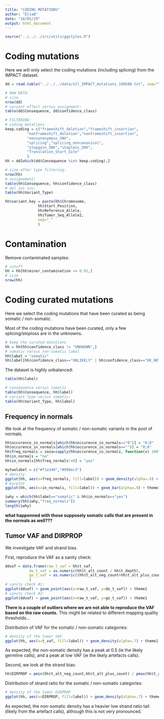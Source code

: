 ```yaml
---
title: "CODING MUTATIONS"
author: "ElsaB"
date: "18/05/29"
output: html_document
---
```


```r
source("../../../src/utils/ggstyles.R")
```

# Coding mutations

Here we will only select the coding mutations (including splicing) from the IMPACT dataset.

```r
dd = read.table("../../../data/all_IMPACT_mutations_180508.txt", sep="\t", stringsAsFactors=F, header=T)
```

```r
# RAW DATA:
# size
nrow(dd)
# variant effect versus assignment:
table(dd$Consequence, dd$confidence_class)
```

```r
# FILTERING:
# coding mutations
keep.coding = c("frameshift_deletion","frameshift_insertion",
	      "nonframeshift_deletion","nonframeshift_insertion",
	      "nonsynonymous_SNV",
	      "splicing","splicing_noncanonical",
	      "stopgain_SNV","stoploss_SNV",
	      "Translation_Start_Site"
	      )
hh = dd[which(dd$Consequence %in% keep.coding),]
```

```r
# size after type filtering:
nrow(hh)
# assignement:
table(hh$Consequence, hh$confidence_class)
# del ins snv:
table(hh$Variant_Type)
```

```r
hh$variant.key = paste(hh$Chromosome,
		       hh$Start_Position,
		       hh$Reference_Allele,
		       hh$Tumor_Seq_Allele2,
		       sep="_"
		       )
```

# Contamination

Remove contaminated samples:

```r
# cutoff
hh = hh[hh$minor_contamination <= 0.01,]
# size
nrow(hh)
```


# Coding curated mutations

Here we select the coding mutations that have been curated as being somatic / non-somatic.

Most of the coding mutations have been curated, only a few splicing/stoploss are in the unknowns.

```r
# keep the curated mutations
hh = hh[hh$confidence_class != "UNKNOWN",]
# somatic versus non-somatic label
hh$label = "somatic"
hh$label[hh$confidence_class=="UNLIKELY" | hh$confidence_class=="OK_NOT_SO"] = "non-somatic"
```

The dataset is highly unbalanced:

```r
table(hh$label)
```

```r
# consequence versus somatic
table(hh$Consequence, hh$label)
# variant type versus somatic:
table(hh$Variant_Type, hh$label)
```

## Frequency in normals

We look at the frequency of somatic / non-somatic variants in the pool of normals.

```r
hh$occurence_in_normals[which(hh$occurence_in_normals=="0")] = "0;0"
hh$occurence_in_normals[which(hh$occurence_in_normals=="")] = "0;0"
hh$freq_normals = zaza=sapply(hh$occurence_in_normals, function(x) 100*as.numeric(strsplit(x,split=";")[[1]][2]))
hh$in_normals = "no"
hh$in_normals[hh$freq_normals!=0] = "yes"
```

```r
mytwolabel = c("#f1a340","#998ec3")
# density
ggplot(hh, aes(x=freq_normals, fill=label)) + geom_density(alpha=.9) + theme1 + topleg + nolegtitle + scale_x_sqrt() + scale_y_sqrt() + scale_fill_manual(values=mytwolabel)
# barplot
ggplot(hh, aes(x=in_normals, fill=label)) + geom_bar(alpha=.9) + theme1 + topleg + nolegtitle + scale_fill_manual(values=mytwolabel)
```

```r
iwhy = which(hh$label=="somatic" & hh$in_normals=="yes")
summary(hh[iwhy,"freq_normals"])
length(iwhy)
```

**what happenned with those supposely somatic calls that are present in the normals as well???**


## Tumor VAF and DIRPROP

We investigate VAF and strand bias.

First, reproduce the VAF as a sanity check:

```r
ddvaf = data.frame(raw_t_vaf = hh$t_vaf,
		   do_t_vaf = as.numeric(hh$t_alt_count / hh$t_depth),
		   go_t_vaf = as.numeric((hh$t_alt_neg_count+hh$t_alt_plus_count) / hh$t_depth)
		   )
# sanity check #1:
ggplot(ddvaf) + geom_point(aes(x=raw_t_vaf, y=do_t_vaf)) + theme1
# sanity check #2:
ggplot(ddvaf) + geom_point(aes(x=raw_t_vaf, y=go_t_vaf)) + theme1
```

**There is a couple of outliers where we are not able to reproduce the VAF based on the raw counts.**
This might be related to different mapping quality thresholds...


Distribution of VAF for the somatic / non-somatic categories:


```r
# density of the tumor VAF
ggplot(hh, aes(x=t_vaf, fill=label)) + geom_density(alpha=.7) + theme1 + topleg + nolegtitle + scale_fill_manual(values=mytwolabel)
```

As expected, the non-somatic density has a peak at 0.5 (ie the likely germline calls),
and a peak at low VAF (ie the likely artefacts calls).

Second, we look at the strand bias:

```r
hh$DIRPROP = pmin(hh$t_alt_neg_count,hh$t_alt_plus_count) / pmax(hh$t_alt_neg_count,hh$t_alt_plus_count)
```

Distribution of strand ratio for the somatic / non-somatic categories:


```r
# density of the tumor DIRPROP
ggplot(hh, aes(x=DIRPROP, fill=label)) + geom_density(alpha=.7) + theme1 + topleg + nolegtitle + scale_fill_manual(values=mytwolabel)
```

As expected, the non-somatic density has a heavier low strand ratio tail (likely from the artefact calls),
although this is not very pronounced.
